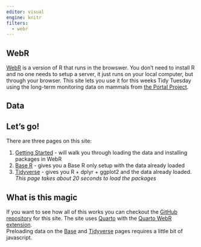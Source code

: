 ```yaml
---
editor: visual
engine: knitr
filters:
  - webr
---
```


## WebR

[WebR](https://docs.r-wasm.org/webr/latest/) is a version of R that runs in the browswer.
You don't need to install R and no one needs to setup a server, it just runs on your local computer, but through your browser.
This site lets you use it for this weeks Tidy Tuesday using the long-term monitoring data on mammals from [the Portal Project](https://portal.weecology.org). 

## Data

## Let's go!

There are three pages on this site:

1. [Getting Started](/getting-started.qmd) - will walk you through loading the data and installing packages in WebR
2. [Base R](/base.qmd) - gives you a Base R only setup with the data already loaded
3. [Tidyverse](/tidyverse.qmd) - gives you R + dplyr + ggplot2 and the data already loaded. _This page takes about 20 seconds to load the packages_

## What is this magic

If you want to see how all of this works you can checkout the [GitHub repository](https://github.com/weecology/tidy-tuesday-portal) for this site.
The site uses [Quarto](https://quarto.org/) with the [Quarto WebR extension](https://github.com/coatless/quarto-webr).  
Preloading data on the [Base](/base.qmd) and [Tidyverse](/tidyverse.qmd) pages requires a little bit of javascript.